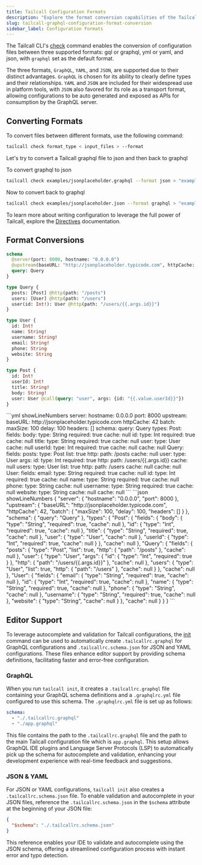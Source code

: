 ```yaml
---
title: Tailcall Configuration Formats
description: "Explore the format conversion capabilities of the Tailcall CLI, supporting GraphQL, YAML, and JSON for configuration files. This documentation shows developers how to effortlessly convert and manage configurations, leveraging GraphQL for clear type definitions, and YAML and JSON for their ubiquity in tools and API integration. Enhance your development and deployment workflows today."
slug: tailcall-graphql-configuration-format-conversion
sidebar_label: Configuration Formats
---
```



The Tailcall CLI's [check](./cli.md#check) command enables the conversion of configuration files between three supported formats: gql or graphql, yml or yaml, and json, with `graphql` set as the default format.

The three formats, `GraphQL`, `YAML`, and `JSON`, are supported due to their distinct advantages. `GraphQL` is chosen for its ability to clearly define types and their relationships. `YAML` and `JSON` are included for their widespread use in platform tools, with `JSON` also favored for its role as a transport format, allowing configurations to be auto generated and exposed as APIs for consumption by the GraphQL server.

## Converting Formats

To convert files between different formats, use the following command:

```bash
tailcall check format_type < input_files > --format
```

Let's try to convert a Tailcall graphql file to json and then back to graphql

To convert graphql to json

```bash
tailcall check examples/jsonplaceholder.graphql --format json > "examples/jsonplaceholder.json"
```

Now to convert back to graphql

```bash
tailcall check examples/jsonplaceholder.json --format graphql > "examples/jsonplaceholder2.graphql"
```

To learn more about writing configuration to leverage the full power of Tailcall, explore the [Directives](./directives.md) documentation.

## Format Conversions

<Tabs>
<TabItem value="graphql" label="graphql">

```graphql showLineNumbers
schema
  @server(port: 8000, hostname: "0.0.0.0")
  @upstream(baseURL: "http://jsonplaceholder.typicode.com", httpCache: 42, batch: {delay: 100}) {
  query: Query
}

type Query {
  posts: [Post] @http(path: "/posts")
  users: [User] @http(path: "/users")
  user(id: Int!): User @http(path: "/users/{{.args.id}}")
}

type User {
  id: Int!
  name: String!
  username: String!
  email: String!
  phone: String
  website: String
}

type Post {
  id: Int!
  userId: Int!
  title: String!
  body: String!
  user: User @call(query: "user", args: {id: "{{.value.userId}}"})
}
```

</TabItem>
<TabItem value="yml" label="yml">
```yml showLineNumbers
server:
  hostname: 0.0.0.0
  port: 8000
upstream:
  baseURL: http://jsonplaceholder.typicode.com
  httpCache: 42
  batch:
    maxSize: 100
    delay: 100
    headers: []
schema:
  query: Query
types:
  Post:
    fields:
      body:
        type: String
        required: true
        cache: null
      id:
        type: Int
        required: true
        cache: null
      title:
        type: String
        required: true
        cache: null
      user:
        type: User
        cache: null
      userId:
        type: Int
        required: true
        cache: null
    cache: null
  Query:
    fields:
      posts:
        type: Post
        list: true
        http:
          path: /posts
        cache: null
      user:
        type: User
        args:
          id:
            type: Int
            required: true
        http:
          path: /users/{{.args.id}}
        cache: null
      users:
        type: User
        list: true
        http:
          path: /users
        cache: null
    cache: null
  User:
    fields:
      email:
        type: String
        required: true
        cache: null
      id:
        type: Int
        required: true
        cache: null
      name:
        type: String
        required: true
        cache: null
      phone:
        type: String
        cache: null
      username:
        type: String
        required: true
        cache: null
      website:
        type: String
        cache: null
    cache: null
```

</TabItem>
<TabItem value="json" label="json">
```json showLineNumbers
{
  "server": {
    "hostname": "0.0.0.0",
    "port": 8000
  },
  "upstream": {
    "baseURL": "http://jsonplaceholder.typicode.com",
    "httpCache": 42,
    "batch": {
      "maxSize": 100,
      "delay": 100,
      "headers": []
    }
  },
  "schema": {
    "query": "Query"
  },
  "types": {
    "Post": {
      "fields": {
        "body": {
          "type": "String",
          "required": true,
          "cache": null
        },
        "id": {
          "type": "Int",
          "required": true,
          "cache": null
        },
        "title": {
          "type": "String",
          "required": true,
          "cache": null
        },
        "user": {
          "type": "User",
          "cache": null
        },
        "userId": {
          "type": "Int",
          "required": true,
          "cache": null
        }
      },
      "cache": null
    },
    "Query": {
      "fields": {
        "posts": {
          "type": "Post",
          "list": true,
          "http": {
            "path": "/posts"
          },
          "cache": null
        },
        "user": {
          "type": "User",
          "args": {
            "id": {
              "type": "Int",
              "required": true
            }
          },
          "http": {
            "path": "/users/{{.args.id}}"
          },
          "cache": null
        },
        "users": {
          "type": "User",
          "list": true,
          "http": {
            "path": "/users"
          },
          "cache": null
        }
      },
      "cache": null
    },
    "User": {
      "fields": {
        "email": {
          "type": "String",
          "required": true,
          "cache": null
        },
        "id": {
          "type": "Int",
          "required": true,
          "cache": null
        },
        "name": {
          "type": "String",
          "required": true,
          "cache": null
        },
        "phone": {
          "type": "String",
          "cache": null
        },
        "username": {
          "type": "String",
          "required": true,
          "cache": null
        },
        "website": {
          "type": "String",
          "cache": null
        }
      },
      "cache": null
    }
  }
}
```
</TabItem>
</Tabs>

## Editor Support

To leverage autocomplete and validation for Tailcall configurations, the [init](./cli.md#init) command can be used to automatically create `.tailcallrc.graphql` for GraphQL configurations and `.tailcallrc.schema.json` for JSON and YAML configurations. These files enhance editor support by providing schema definitions, facilitating faster and error-free configuration.

### GraphQL

When you run `tailcall init`, it creates a `.tailcallrc.graphql` file containing your GraphQL schema definitions and a `.graphqlrc.yml` file configured to use this schema. The `.graphqlrc.yml` file is set up as follows:

```yml
schema:
  - "./.tailcallrc.graphql"
  - "./app.graphql"
```

This file contains the path to the `.tailcallrc.graphql` file and the path to the main Tailcall configuration file which is `app.graphql`. This setup allows GraphQL IDE plugins and Language Server Protocols (LSP) to automatically pick up the schema for autocomplete and validation, enhancing your development experience with real-time feedback and suggestions.

### JSON & YAML

For JSON or YAML configurations, `tailcall init` also creates a `.tailcallrc.schema.json` file. To enable validation and autocomplete in your JSON files, reference the `.tailcallrc.schema.json` in the `$schema` attribute at the beginning of your JSON file:

```json
{
  "$schema": "./.tailcallrc.schema.json"
}
```

This reference enables your IDE to validate and autocomplete using the JSON schema, offering a streamlined configuration process with instant error and typo detection.
